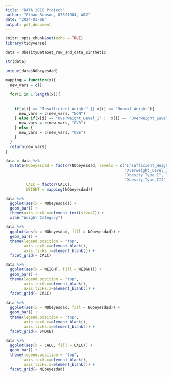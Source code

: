 ---
title: "DATA 2010 Project"
author: "Ethan Robson, 07891904, A02"
date: "2024-03-08"
output: pdf_document
---

```{r setup, include=FALSE}
knitr::opts_chunk$set(echo = TRUE)
library(tidyverse)

```

```{r}

data = ObesityDataSet_raw_and_data_sinthetic

str(data)

unique(data$NObeyesdad)

mapping = function(x){
  new_vars = c()
  
  for(i in 1:length(x)){
    
    
    if(x[i] == "Insufficient_Weight" || x[i] == "Normal_Weight"){
      new_vars = c(new_vars, "NON")
    } else if(x[i] == "Overweight_Level_I" || x[i] == "Overweight_Level_II"){
      new_vars = c(new_vars, "OVR")
    } else {
      new_vars = c(new_vars, "OBE")
    }
  }
  return(new_vars)
}

data = data %>% 
  mutate(NObeyesdad = factor(NObeyesdad, levels = c("Insufficient_Weight", "Normal_Weight",
                                                    "Overweight_Level_I", "Overweight_Level_II",
                                                    "Obesity_Type_I", "Obesity_Type_II",
                                                    "Obesity_Type_III")),
         CALC = factor(CALC),
         WEIGHT = mapping(NObeyesdad))

data %>% 
  ggplot(aes(x = NObeyesdad)) +
  geom_bar() +
  theme(axis.text.x=element_text(size=7)) +
  xlab("Weight Category")

data %>% 
  ggplot(aes(x = NObeyesdad, fill = NObeyesdad)) +
  geom_bar() +
  theme(legend.position = "top",
        axis.text.x=element_blank(),
        axis.ticks.x=element_blank()) +
  facet_grid(~ CALC)

data %>% 
  ggplot(aes(x = WEIGHT, fill = WEIGHT)) +
  geom_bar() +
  theme(legend.position = "top",
        axis.text.x=element_blank(),
        axis.ticks.x=element_blank()) +
  facet_grid(~ CALC)
  
data %>% 
  ggplot(aes(x = NObeyesdad, fill = NObeyesdad)) +
  geom_bar() +
  theme(legend.position = "top",
        axis.text.x=element_blank(),
        axis.ticks.x=element_blank()) +
  facet_grid(~ SMOKE)

data %>% 
  ggplot(aes(x = CALC, fill = CALC)) +
  geom_bar() +
  theme(legend.position = "top",
        axis.text.x=element_blank(),
        axis.ticks.x=element_blank()) +
  facet_grid(~ NObeyesdad)


```